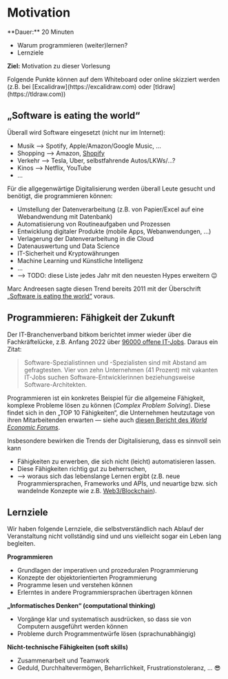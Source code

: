 
# Motivation

<Callout>
  **Dauer:** 20 Minuten

  - Warum programmieren (weiter)lernen?
  - Lernziele

  **Ziel:** Motivation zu dieser Vorlesung
</Callout>

<Callout type="warning">
Folgende Punkte können auf dem Whiteboard oder online skizziert werden (z.B. bei [Excalidraw](https://excalidraw.com) oder [tldraw](https://tldraw.com))
</Callout>

## „Software is eating the world“

Überall wird Software eingesetzt (nicht nur im Internet):

- Musik &xrarr; Spotify, Apple/Amazon/Google Music, …
- Shopping &xrarr; Amazon, [Shopify](https://www.shopify.com)
- Verkehr &xrarr; Tesla, Uber, selbstfahrende Autos/LKWs/…?
- Kinos &xrarr; Netflix, YouTube
- …

Für die allgegenwärtige Digitalisierung werden überall Leute 
gesucht und benötigt, die programmieren können:

- Umstellung der Datenverarbeitung (z.B. von Papier/Excel auf eine Webandwendung mit Datenbank)
- Automatisierung von Routineaufgaben und Prozessen
- Entwicklung digitaler Produkte (mobile Apps, Webanwendungen, …)
- Verlagerung der Datenverarbeitung in die Cloud
- Datenauswertung und Data Science
- IT-Sicherheit und Kryptowährungen
- Machine Learning und Künstliche Intelligenz
- …
- &xrarr; TODO: diese Liste jedes Jahr mit den neuesten Hypes erweitern 😉

Marc Andreesen sagte diesen Trend bereits 2011 mit der 
Überschrift [„Software is eating the world“](https://www.wsj.com/articles/SB10001424053111903480904576512250915629460) voraus.

## Programmieren: Fähigkeit der Zukunft

Der IT-Branchenverband bitkom berichtet immer
wieder über die Fachkräftelücke, z.B. 
Anfang 2022 über [96000 offene IT-Jobs](https://www.bitkom.org/Presse/Presseinformation/IT-Fachkraefteluecke-wird-groesser). Daraus ein 
Zitat:

> Software-Spezialistinnen und -Spezialisten sind mit Abstand am gefragtesten. Vier von zehn Unternehmen (41 Prozent) mit vakanten IT-Jobs suchen Software-Entwicklerinnen beziehungsweise Software-Architekten. 

Programmieren ist ein konkretes Beispiel für 
die allgemeine Fähigkeit, komplexe Probleme
lösen zu können (_Complex Problem Solving_). 
Diese findet sich in den „TOP 10 Fähigkeiten“,
die Unternehmen heutzutage von ihren Mitarbeitenden
erwarten &mdash; siehe auch [diesen Bericht des _World Economic Forums_](https://www.weforum.org/reports/the-future-of-jobs-report-2020/in-full/infographics-e4e69e4de7).

Insbesondere bewirken die Trends der Digitalisierung,
dass es sinnvoll sein kann

- Fähigkeiten zu erwerben, die sich nicht (leicht) automatisieren lassen.
- Diese Fähigkeiten richtig gut zu beherrschen,
- &xrarr; woraus sich das lebenslange Lernen ergibt (z.B. neue Programmiersprachen, Frameworks und APIs, und neuartige bzw. sich wandelnde Konzepte wie z.B. [Web3/Blockchain](https://ethereum.org/en/developers/docs/web2-vs-web3/)).

## Lernziele

Wir haben folgende Lernziele, die selbstverständlich 
nach Ablauf der Veranstaltung nicht vollständig sind
und uns vielleicht sogar ein Leben lang begleiten.

**Programmieren**

- Grundlagen der imperativen und prozeduralen Programmierung
- Konzepte der objektorientierten Programmierung
- Programme lesen und verstehen können
- Erlerntes in andere Programmiersprachen übertragen können

**„Informatisches Denken“ (computational thinking)**

- Vorgänge klar und systematisch ausdrücken, so dass sie von Computern ausgeführt werden können
- Probleme durch Programmentwürfe lösen (sprachunabhängig)

**Nicht-technische Fähigkeiten (soft skills)**

- Zusammenarbeit und Teamwork
- Geduld, Durchhaltevermögen, Beharrlichkeit, Frustrationstoleranz, … 😎
